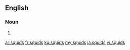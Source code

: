 ==English==

===Noun===
{{head|en|plural}}

# {{plural of|squid|lang=en|nocat=1}}

[[ar:squids]]
[[fr:squids]]
[[ku:squids]]
[[my:squids]]
[[ja:squids]]
[[vi:squids]]